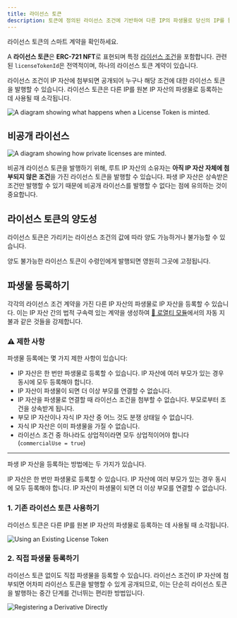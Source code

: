 ```yaml
---
title: 라이선스 토큰
description: 토큰에 정의된 라이선스 조건에 기반하여 다른 IP의 파생물로 당신의 IP를 등록할 수 있게 해주는 ERC-721 NFT
---
```


<CardGroup cols={1}>
  <Card title="LicenseToken.sol" href="https://github.com/storyprotocol/protocol-core-v1/blob/main/contracts/LicenseToken.sol" icon="scroll" color="#ccb092">
    라이선스 토큰의 스마트 계약을 확인하세요.
  </Card>
</CardGroup>

A **라이선스 토큰**은 **ERC-721 NFT**로 표현되며 특정 [라이선스 조건](/concepts/licensing-module/license-terms)을 포함합니다. 관련된 `licenseTokenId`은 전역적이며, 하나의 라이선스 토큰 계약이 있습니다.

라이선스 조건이 IP 자산에 첨부되면 공개되어 누구나 해당 조건에 대한 라이선스 토큰을 발행할 수 있습니다. 라이선스 토큰은 다른 IP를 원본 IP 자산의 파생물로 등록하는 데 사용될 때 소각됩니다.

<Frame caption="라이선스 토큰이 발행될 때 일어나는 과정을 보여주는 다이어그램.">
  <img src="/images/concepts/license-token-diagram.png" alt="A diagram showing what happens when a License Token is minted." />
</Frame>

## 비공개 라이선스

<Frame>
  <img src="/images/concepts/private-licenses.png" alt="A diagram showing how private licenses are minted." />
</Frame>

비공개 라이선스 토큰을 발행하기 위해, 루트 IP 자산의 소유자는 **아직 IP 자산 자체에 첨부되지 않은 조건**을 가진 라이선스 토큰을 발행할 수 있습니다. 파생 IP 자산은 상속받은 조건만 발행할 수 있기 때문에 비공개 라이선스를 발행할 수 없다는 점에 유의하는 것이 중요합니다.

## 라이선스 토큰의 양도성

라이선스 토큰은 가리키는 라이선스 조건의 값에 따라 양도 가능하거나 불가능할 수 있습니다.

양도 불가능한 라이선스 토큰이 수령인에게 발행되면 영원히 그곳에 고정됩니다.

## 파생물 등록하기

각각의 라이선스 조건 계약을 가진 다른 IP 자산의 파생물로 IP 자산을 등록할 수 있습니다. 이는 IP 자산 간의 법적 구속력 있는 계약을 생성하여 [💸 로열티 모듈](/concepts/royalty-module/overview)에서의 자동 지불과 같은 것들을 강제합니다.

### ⚠️ 제한 사항

파생물 등록에는 몇 가지 제한 사항이 있습니다:

* IP 자산은 한 번만 파생물로 등록할 수 있습니다. IP 자산에 여러 부모가 있는 경우 동시에 모두 등록해야 합니다.
* IP 자산이 파생물이 되면 더 이상 부모를 연결할 수 없습니다.
* IP 자산을 파생물로 연결할 때 라이선스 조건을 첨부할 수 없습니다. 부모로부터 조건을 상속받게 됩니다.
* 부모 IP 자산이나 자식 IP 자산 중 어느 것도 분쟁 상태일 수 없습니다.
* 자식 IP 자산은 이미 파생물을 가질 수 없습니다.
* 라이선스 조건 중 하나라도 상업적이라면 모두 상업적이어야 합니다 (`commercialUse = true`)

***

파생 IP 자산을 등록하는 방법에는 두 가지가 있습니다.

<Note>
  IP 자산은 한 번만 파생물로 등록할 수 있습니다. IP 자산에 여러 부모가 있는 경우 동시에 모두 등록해야 합니다. IP 자산이 파생물이 되면 더 이상 부모를 연결할 수 없습니다.
</Note>

### 1. 기존 라이선스 토큰 사용하기

라이선스 토큰은 다른 IP를 원본 IP 자산의 파생물로 등록하는 데 사용될 때 소각됩니다.

<Frame>
  <img src="/images/concepts/existing-license-token.png" alt="Using an Existing License Token" />
</Frame>

### 2. 직접 파생물 등록하기

라이선스 토큰 없이도 직접 파생물을 등록할 수 있습니다. 라이선스 조건이 IP 자산에 첨부되면 어차피 라이선스 토큰을 발행할 수 있게 공개되므로, 이는 단순히 라이선스 토큰을 발행하는 중간 단계를 건너뛰는 편리한 방법입니다.

<Frame>
  <img src="/images/concepts/derivative-directly.png" alt="Registering a Derivative Directly" />
</Frame>
